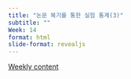```yaml
---
title: "논문 복기를 통한 실험 통계(3)"
subtitle: "" 
Week: 14
format: html
slide-format: revealjs
---
```


[Weekly content](https://changjunlee.com/teaching/grad_stat/weekly_2/)

<br>
